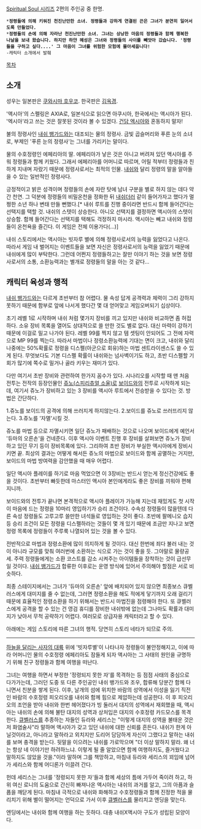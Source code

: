 [[Spiritual Soul 시리즈]] 2편의 주인공 중 한명.
 
 *'''정령들에 의해 키워진 천진난만한 소녀. 정령들과 강하게 연결된 끈은 그녀가 분연히 일어서도록 만들었다.'''
 *'''정령들의 손에 의해 자라난 천진난만한 소녀. 그녀는 상낭한 마음의 정령들과 함께 행복한 나날을 보내 왔습니다. 하지만 하얀 혜성은 그녀와 정령들의 사이를 빼앗아 갔습니다. '정령들을 구하고 싶다....' 그 마음이 그녀를 위험한 모험에 몰아세웁니다!'''
 -캐릭터 소개에서 발췌

[[목차]]

== 소개 ==

성우는 일본판은 [[쿠와시마 호우코]]. 한국판은 [[김옥경]].

'액시아'의 스펠링은 AXIA로, 일본식으로 읽으면 아쿠시아, 한국에서는 액시아가 된다. '엑시아'라고 쓰는 것은 잘못된 것이라 볼 수 있겠다. [[건담 엑시아]]와 혼동하지 말자!

불의 정령사인 [[내쉬 뱅가드]]와는 대조되는 물의 정령사. 금빛 곱슬머리와 푸른 눈의 소녀로, 부제인 '푸른 눈의 정령사'는 그녀를 가리키는 말이다.

물의 수호정령인 에페리아의 딸. 에페리아가 낳은 것은 아니고 버려져 있던 액시아를 주워 정령들과 함께 키웠다. 그래서 에페리아를 어머니로 따르며, 어릴 적부터 정령들과 친하게 지내며 자랐기 때문에 정령사로서는 최적의 인물. [[내쉬]]와 달리 정령의 말을 알아들을 수 있는 일반적인 정령사다.

긍정적이고 밝은 성격이며 정령들의 손에 자란 탓에 남녀 구분을 별로 하지 않는 데다 약간 천연. 그 덕분에 정령들의 비밀온천을 정화한 뒤 [[내쉬]]더러 같이 들어가자고 했다가 멀쩡한 소년 하나 변태 만들 뻔했다.[* 내쉬 루트를 진행 중이라면 반드시 함께 들어간다는 선택지를 택할 것. 내쉬의 스텟이 상승한다. 아니오 선택지를 결정하면 액시아의 스텟이 상승함. 함께 들어간다는 선택지를 택해도 걱정하지 마시라. 액시아는 빼고 내쉬와 정령들이 온천욕을 즐긴다. 이 게임은 전체 이용가다(...)]

내쉬 스토리에서는 액시아는 빗자루 별에 의해 정령사로서의 능력을 잃었다고 나온다. 따라서 게임 내 벌어지는 이벤트들을 보면 자신은 정령사로서의 능력을 잃었기 때문에 내쉬에게 많이 부탁한다. 그런데 어쩐지 정령들하고는 잘만 이야기 하는 것을 보면 정령사로서의 소통, 소환능력과는 별개로 정령들의 말을 아는 것 같다...


== 캐릭터 육성과 행적 ==

[[내쉬 뱅가드]]와는 다르게 초반부터 참 어렵다. 
물 속성 답게 공격력과 체력이 그리 강하지 못하기 때문에 함부로 앞에 나서게 했다간 몇 대 얻어맞고 게임오버되기 십상이다. 

초기 레벨 1로 시작하며 내쉬 처럼 몇가지 장비를 끼고 있지만 내쉬와 비교하면 좀 허접하다. 소유 장비 목록을 열어도 상대적으로 쓸 만한 것도 별로 없다. 대신 마력이 강하기 때문에 이걸로 밀고 나가야 된다. 레벨 99를 찍지 않고 템 셋팅이 안되어도 그 전에 자력으로 MP 99를 찍는다. 따라서 마법이나 정령소환능력에 기대는 면이 크고, 내쉬와 달리 나중에는 50%확률로 정령을 디스펠(아군으로 회유)하는 마법 센트라이센스도 쓸 수 있게 된다. 무엇보다도 기본 디스펠 확률이 내쉬와는 넘사벽이기도 하고, 초반 디스펠할 기회가 많기에 쪽수로 밀거나 골라 키우는 재미가 있다.

다만 여기서 초반 장비와 관련하여 한가지 꼼수가 있다. 시나리오를 시작할 때 맨 처음 전투는 전작의 등장인물인 [[쥬노(스피리츄얼 소울)]]로 [[보이드]]와의 전투로 시작하게 되는데, 여기서 쥬노가 장비하고 있는 3 장비를 액시아 루트에서 전승받을 수 있다는 것. 방법은 간단하다.

1.쥬노를 보이드의 공격에 의해 쓰러지게 하지않는다.
2.보이드를 쥬노로 쓰러뜨리지 않는다.
3.쥬노를 '자멸'시킬 것.

쥬노를 마법 등으로 자멸시키면 일단 쥬노가 패배하는 것으로 나오며 보이드에게 예언서 '듀마의 오른손'을 건네준다. 이후 액시아 이벤트 진행 후 장비를 살펴보면 쥬노가 장비하고 있던 무기 등이 장비목록에 있다. 그리하여 초반 장비가 부실한 액시아에게 장비시키면 끝.
최상의 결과는 어떻게 해서든 쥬노의 마법으로 보이드와 함께 공멸하는 거지만, 보이드의 마법 방여력을 감안했을 때 매우 어렵다. 

일단 액시아 플레이를 하기로 마음 먹었으면 이 3장비는 반드시 얻는게 정신건강에도 좋을 것이다. 초반부터 빠듯한데 마스터인 액시아 본인에게라도 좋은 장비를 끼워야 편해지니까. 

보이드와의 전투가 끝나면 본격적으로 액시아 플레이가 가능해 지는데 재밌게도 첫 시작이 마음에 드는 정령을 10마리 영입하기가 승리 조건이다. 수속성 정령들이 많을텐데 다른 속성 정령들도 고루고루 쓸만한 녀석들로 영입하는 것이 좋다. 초반에 팔메니오 습지 등 승리 조건이 모든 정령을 디스펠하라는 것들이 몇 개 있기 때문에 조금만 지나고 보면 정령 목록에 정령들이 주루룩 나열되어 있는 것을 볼 수 있다.

전반적으로 마법과 정령소환에 많이 의지하게 될 것이다. 대신 한번에 죄다 불러 내는 것이 아니라 규모를 맞춰 여러번에 소환하는 식으로 가는 것이 좋을 듯. 그야말로 물량공세. 주력 정령들에게는 소환 코스트를 감소 시켜주는 아이템들을 장착하는 것이 급선무일 것이다.
[[내쉬 뱅가드]]가 합류한 이후로는 운영 방식에 있어서 주의해야 할점은 서로 비슷하다.

최종 스테이지에서는 그녀가 '듀마의 오른손' 앞에 배치되어 있지 않으면 최종보스 큐벨러스에게 대미지를 줄 수 없는데, 그러면 정령소환을 해도 적에게 닿기까지 오래 걸리기 때문에 효율적인 정령소환을 하기 위해서는 반드시 마법진을 점령해야 한다. 또 큐벨러스에게 공격을 할 수 있는 건 영검 휴디를 장비한 내쉬밖에 없는데 그나마도 확률과 대미지가 낮아서 무척 공략하기 어렵다. 여러모로 상급자용 캐릭터라고 할 수 있다.



아래에는 게임 스토리에 따른 그녀의 행적. 당연히 스토리 네타가 되므로 주의.



------------


[[하늘을 달리는 사자의 대륙]] 위에 '빗자루별'이 나타나자 정령들이 불안정해지고, 이에 따라 어머니인 물의 수호정령 에페리아도 잠들게 되자 액시아는 그 사태의 원인을 규명하기 위해 친구 정령들과 함께 여행을 떠난다.

그녀는 여행을 하면서 부정한 '정령되지 못한 자'를 목격하는 등 점점 사태의 중심으로 다가가는데, 그러던 도중 또 다른 주인공인 내쉬 뱅가드와 조우, 합류해 당분간 함께 다니면서 친분을 쌓게 된다. 이후, 날개의 섬에 위치한 바람의 성역에서 이성을 잃기 직전인 바람의 수호정령 피오리오를 내쉬와 함께 힘으로 제압하는데 성공한다. 이 후 피오리오의 조언을 받아 내쉬와 한번 헤어졌다가 빙 둘러서 대지의 성역에서 재회했을 때, 액시아는 내쉬의 손에 의해 불탄 대지의 성역과 상처입은 대지의 수호정령 카드모스를 목격한다. [[큐벨러스]]를 추종하는 자들인 듀라와 세리스는 "이렇게 대지의 성역을 불태운 것은 저 화염술사"라 말하며 액시아가 갖고 있던 내쉬에 대한 신뢰를 흔든다. 내쉬가 한게 아닐것이라고, 아니라고 말하라고 외치지만 도리어 담담하게 자신이 그랬다고 말하는 내쉬를 보며 충격을 받는다. 뒷말을 이으려는 내쉬를 가로막으며 "더 이상 말하지 말라. 왜 너는 항상 네 이야기만 하려하느냐. 이렇게 될 줄 알았으면 함께 여행하지도, 즐거웠다고 말하지도 않았을 것을."이라 말하며 그를 책망하고, 마침내 듀라와 세리스의 꾀임에 넘어가 세리스와 함께 어디론가 이끌려 간다. 

헌데 세리스는 그녀를 '정령되지 못한 자'들과 함께 세상의 틈에 가두어 죽이려 하고, 하위 여신 로니의 도움으로 간신히 빠져나온 액시아는 내쉬의 과거를 알고, 그의 아픔과 슬픔을 깨닫게 된다. 마침내 극적으로 내쉬와 화해하고 수호정령들과 함께 진정한 적을 물리치기 위해 별이 떨어지는 언덕으로 가서 이후 [[큐벨러스]]를 물리치고 엔딩을 맞는다.

엔딩에서는 내쉬와 함께 여행을 하는 듯하다. 대충 내쉬X액시아 구도가 성립된 모양이다.
